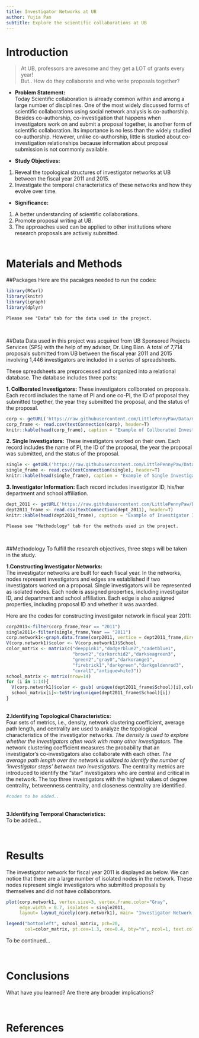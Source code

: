 ```yaml
---
title: Investigator Networks at UB
author: Yujia Pan
subtitle: Explore the scientific collaborations at UB
---
```


# Introduction {.tabset}
> At UB, professors are awesome and they get a LOT of grants every year!  
> But.. How do they collaborate and who write proposals together?

* **Problem Statement:**   
Today Scientific collaboration is already common within and among a large number of disciplines. One of the most widely discussed forms of scientific collaborations using social network analysis is co-authorship. Besides co-authorship, co-investigation that happens when investigators work on and submit a proposal together, is another form of scientific collaboration. Its importance is no less than the widely studied co-authorship. However, unlike co-authorship, little is studied about co-investigation relationships because information about proposal submission is not commonly available.  

* **Study Objectives:**
1. Reveal the topological structures of investigator networks at UB between the fiscal year 2011 and 2015.
2. Investigate the temporal characteristics of these networks and how they evolve over time.

* **Significance: **
1. A better understanding of scientific collaborations. 
2. Promote proposal writing at UB.
3. The approaches used can be applied to other institutions where research proposals are actively submitted.  
<br>

# Materials and Methods {.tabset .tabset-fade}
##Packages
Here are the pacakges needed to run the codes:
```r
library(RCurl)
library(knitr)
library(igraph)
library(dplyr)
```

`Please see "Data" tab for the data used in the project.`  

<br>

##Data
Data used in this project was acquired from UB Sponsored Projects Services (SPS) with the help of my advisor, Dr. Ling Bian. A total of 7,714 proposals submitted from UB between the fiscal year 2011 and 2015 involving 1,446 investigators are included in a series of spreadsheets.

These spreadsheets are preprocessed and organized into a relational database. The database includes three parts:

**1. Collborated Investigators:** These investigators collborated on proposals. Each record includes the name of PI and one co-PI, the ID of proposal they submitted together, the year they submitted the proposal, and the status of the proposal.
```r
corp <- getURL('https://raw.githubusercontent.com/LittlePennyPaw/Data/master/Data_Corp.csv', ssl.verifyhost=FALSE, ssl.verifypeer=FALSE)
corp_frame <- read.csv(textConnection(corp), header=T)
knitr::kable(head(corp_frame), caption = "Example of Collborated Investigators Table")
```

**2. Single Investigators:** These investigators worked on their own. Each record includes the name of PI, the ID of the proposal, the year the proposal was submitted, and the status of the proposal.
```r
single <- getURL('https://raw.githubusercontent.com/LittlePennyPaw/Data/master/Data_SIngle.csv', ssl.verifyhost=FALSE, ssl.verifypeer=FALSE)
single_frame <- read.csv(textConnection(single), header=T)
knitr::kable(head(single_frame), caption = "Example of Single Investigators Table") 
```

**3. Investigator Information:** Each record includes investigator ID, his/her department and school affiliation. 
```r
dept_2011 <- getURL('https://raw.githubusercontent.com/LittlePennyPaw/Data/master/Dept_2011.csv', ssl.verifyhost=FALSE, ssl.verifypeer=FALSE)
dept2011_frame <- read.csv(textConnection(dept_2011), header=T)
knitr::kable(head(dept2011_frame), caption = "Example of Investigator Information Table")
```

`Please see "Methodology" tab for the methods used in the project.`  

<br>

##Methodology
To fulfill the research objectives, three steps will be taken in the study.

**1.Constructing Investigator Networks:**  
The investigator networks are built for each fiscal year. In the networks, nodes represent investigators and edges are established if two investigators worked on a proposal. Single investigators will be represented as isolated nodes.
Each node is assigned properties, including investigator ID, and department and school affiliation. Each edge is also assigned properties, including proposal ID and whether it was awarded.

Here are the codes for constructing investigator network in fiscal year 2011:
```r
corp2011<-filter(corp_frame,Year == "2011")
single2011<-filter(single_frame,Year == "2011")
corp.network1<-graph.data.frame(corp2011, vertice = dept2011_frame,directed=F)
V(corp.network1)$color <- V(corp.network1)$School
color_matrix <- matrix(c("deeppink1","dodgerblue2","cadetblue1",
                         "brown2","darkorchid2","darkseagreen3",
                         "green2","gray0","darkorange1",
                         "firebrick1","darkgreen","darkgoldenrod3",
                         "coral1","antiquewhite3"))
school_matrix <- matrix(nrow=14)
for (i in 1:14){
  V(corp.network1)$color <- gsub( unique(dept2011_frame$School)[i],color_matrix[i],V(corp.network1)$color)
  school_matrix[i]<-toString(unique(dept2011_frame$School)[i])
}
```
<br> 
**2.Identifying Topological Characteristics:**  
Four sets of metrics, i.e., density, network clustering coefficient, average path length, and centrality are used to analyze the topological characteristics of the investigator networks. 
*The density is used to explore whether the investigators often work with many other investigators. 
*The network clustering coefficient measures the probability that an investigator’s co-investigators also collaborate with each other. 
*The average path length over the network is utilized to identify the number of ‘investigator steps’ between two investigators. 
*The centrality metrics are introduced to identify the “star” investigators who are central and critical in the network. The top three investigators with the highest values of degree centrality, betweenness centrality, and closeness centrality are identified.
```r
#codes to be added..
```
<br>
**3.Identifying Temporal Characteristics:**  
To be added...   

<br>

# Results
The investigator network for fiscal year 2011 is displayed as below. We can notice that there are a large number of isolated nodes in the network. These nodes represent single investigators who submitted proposals by themselves and did not have collaborators. 
```r
plot(corp.network1, vertex.size=3, vertex.frame.color="Gray", 
     edge.width = 0.7, isolates = single2011, 
     layout= layout_nicely(corp.network1), main= "Investigator Network at UB 2011", vertex.label = NA)

legend("bottomleft", school_matrix, pch=20,
       col=color_matrix, pt.cex=1.3, cex=0.4, bty="n", ncol=1, text.col= "gray35")
```

To be continued...  

<br>

# Conclusions

What have you learned?  Are there any broader implications?  

<br>

# References

